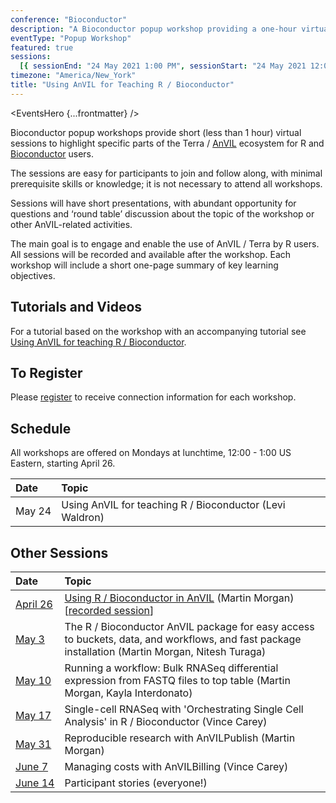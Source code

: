 ```yaml
---
conference: "Bioconductor"
description: "A Bioconductor popup workshop providing a one-hour virtual session to highlight specific parts of the Terra / AnVIL ecosystem for R and Bioconductor users."
eventType: "Popup Workshop"
featured: true
sessions:
  [{ sessionEnd: "24 May 2021 1:00 PM", sessionStart: "24 May 2021 12:00 PM" }]
timezone: "America/New_York"
title: "Using AnVIL for Teaching R / Bioconductor"
---
```


<EventsHero {...frontmatter} />

Bioconductor popup workshops provide short (less than 1 hour) virtual sessions to highlight specific parts of the Terra / [AnVIL][1] ecosystem for R and [Bioconductor][2] users.

The sessions are easy for participants to join and follow along, with minimal prerequisite skills or knowledge; it is not necessary to attend all workshops.

Sessions will have short presentations, with abundant opportunity for questions and ‘round table’ discussion about the topic of the workshop or other AnVIL-related activities.

The main goal is to engage and enable the use of AnVIL / Terra by R users. All sessions will be recorded and available after the workshop. Each workshop will include a short one-page summary of key learning objectives.

## Tutorials and Videos

For a tutorial based on the workshop with an accompanying tutorial see [Using AnVIL for teaching R / Bioconductor](/learn/run-interactive-analyses/using-anvil-for-teaching-r-bioconductor).

## To Register

Please [register][3] to receive connection information for each workshop.

## Schedule

All workshops are offered on Mondays at lunchtime, 12:00 - 1:00 US Eastern, starting April 26.

| Date                | Topic                                                    |
| :------------------ | :------------------------------------------------------- |
| <nobr>May 24</nobr> | Using AnVIL for teaching R / Bioconductor (Levi Waldron) |

## Other Sessions

| Date                       | Topic                                                                                                                                            |
| :------------------------- | :----------------------------------------------------------------------------------------------------------------------------------------------- |
| <nobr>[April 26][6]</nobr> | [Using R / Bioconductor in AnVIL][4] (Martin Morgan) [[recorded session][5]]                                                                     |
| <nobr>[May 3][7]</nobr>    | The R / Bioconductor AnVIL package for easy access to buckets, data, and workflows, and fast package installation (Martin Morgan, Nitesh Turaga) |
| <nobr>[May 10][8]</nobr>   | Running a workflow: Bulk RNASeq differential expression from FASTQ files to top table (Martin Morgan, Kayla Interdonato)                         |
| <nobr>[May 17][9]</nobr>   | Single-cell RNASeq with 'Orchestrating Single Cell Analysis' in R / Bioconductor (Vince Carey)                                                   |
| <nobr>[May 31][10]</nobr>  | Reproducible research with AnVILPublish (Martin Morgan)                                                                                          |
| <nobr>[June 7][11]</nobr>  | Managing costs with AnVILBilling (Vince Carey)                                                                                                   |
| <nobr>[June 14][12]</nobr> | Participant stories (everyone!)                                                                                                                  |

[1]: /
[2]: https://bioconductor.org/
[3]: https://docs.google.com/forms/d/e/1FAIpQLSeHwGfafpqKrOuEjySF8-DW6UrKWkN5N24GYwQVpiDhYw48DA/viewform
[4]: https://docs.google.com/document/d/18aNzWpt55I-dni9l0IZTB2G3oDOU4X07PyKGXFGyb40/edit
[5]: https://www.youtube.com/watch?v=8Ccj__2GqJ4
[6]: /events/bioconductor-popup-workshops-20210426
[7]: /events/bioconductor-popup-workshops-20210503
[8]: /events/bioconductor-popup-workshops-20210510
[9]: /events/bioconductor-popup-workshops-20210517
[10]: /events/bioconductor-popup-workshops-20210531
[11]: /events/bioconductor-popup-workshops-20210607
[12]: /events/bioconductor-popup-workshops-20210614
